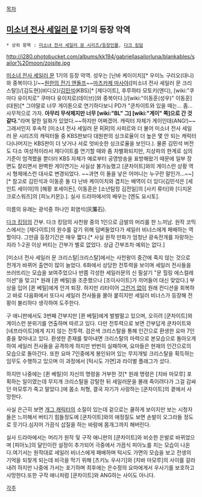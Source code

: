 [[목차]]
== [[미소녀 전사 세일러 문]] 1기의 등장 악역 ==
 * 상위 항목 : [[미소녀 전사 세일러 문 시리즈/등장인물]], [[다크 킹덤]]

http://i280.photobucket.com/albums/kk194/gabriellasailorluna/blankables/sailor%20moon/zoisite.jpg

[[미소녀 전사 세일러 문]] 1기의 등장 악역. 성우는 [난바 케이이치][* 우미노 구리오(대니)와 중복이다.]/~~[[원한의 전기 엔돌프]]~~[[마츠카제 마사야]]([미소녀 전사 세일러 문 크리스탈])/[김도현](비디오)/[[김민석]](KBS)[* [제다이트], 후루하타 모토키(앤디), [wiki:"쿠마다 유이치로" 쿠마다 유이치로(데이브)]와 중복이다.]/[wiki:"이동훈(성우)" 이동훈](대원)[* 그야말로 너무 게이톤으로 연기하다보니 PD가 "쿤차이트와 있을 때는... 좀... 사무적﻿으로 ﻿가자. '''아무리 무삭제지만 너무 [wiki:"BL" 그] [wiki:"게이" 쪽]으로 간 것 같다.'''"라며 말한 일화가 있었다.~~하지만 어쩌겠어. 캐릭터 자체가 게이인데(ANG!)~~ 그래서인지 후속작 [미소녀 전사 세일러 문 R|R]의 사피르와 더 불어 미소녀 전사 세일러 문 시리즈의 캐릭터들 중 KBS판보다 대원판의 싱크로율이 더 높은 몇 안 되는 캐릭터다(나머지는 KBS판이 더 낫거나 서로 엇비슷한 싱크로율을 보인다.). 물론 김민석 버전도 다소 여성적이라서 제다이트를 연기할 때와 좀 차별화되지만, 지상파의 한계로 심의기준이 엄격했을 뿐더러 KBS 자체가 예로부터 공영방송을 표방해왔기 때문에 일부 장면도 잘리면서 완벽한 게이연기는 사실상 불가능했고 [쿤차이트]와의 게이스런 상황 역시 형제애스런 대사로 변경되었다. ~~과연 이 둘을 낳은 어머니는 누구란 말인가...~~][* 참고로 김민석과 이동훈 둘 다 난바 케이이치와 겹치는 배역이 더 있다(김민석은 [세인트 세이야]의 [해황 포세이돈], 이동훈은 [소년탐정 김전일]의 [사키 류타]와 [디지몬 크로스워즈]의 [피노키몬]).]. 실사 드라마에서의 배우는 [엔도 요시토].

이름의 유래는 광석중 하나인 회염석(灰簾石).

[[다크 킹덤]]의 간부. 다크 킹덤의 사천왕 중의 1인으로 금발의 머리를 한 느끼남. 원작 코믹스에서는 [제다이트]의 원수를 갚기 위해 덤벼들었다가 세일러 비너스에게 패배하는 역할이다. 그만큼 등장기간은 매우 짧다.[* 사실 원작 만화가 엄청난 광속전개를 자랑하는지라 1-2권 이상 버티는 간부가 별로 없었다. 상급 간부조차 예외는 없다.]

[미소녀 전사 세일러 문 크리스탈|크리스탈]에서는 사천왕이 중간에 죽지 않는 것으로 전개가 바뀌어 출연이 많이 늘었다. 6화에서 상당한 전투력을 보이며 세일러 전사들을 쓰러뜨리는 모습을 보여주었으나 반쯤 각성한 세일러문의 신 필살기 "문 힐링 에스컬레이션"을 맞고[* 원래 [퀸 베릴]을 조준했으나 [조이사이트]가 끼어들어 대신 맞았다.] 부상을 입어 [퀸 베릴]에게 안겨 퇴장. 하지만 리타이어 [[그런거 없다|그런거 없이]] 원래 컨디션을 회복하고 바로 다음화에서 또다시 세일러 전사들을 몰아 붙히지만 세일러 비너스가 등장해 전황이 불리하다 생각하여 도주한다. 

구 애니판에서도 3번째 간부지만 [퀸 베릴]에게 벌벌떨고 있으며, 오히려 [쿤차이트]와 게이스런 분위기를 연출하며 따르고 있다. 다만 전투력으로 보면 간부답게 쿤차이트와 [네프라이트]에게 지지 않는 전투력. 검은색 크리스탈을 통해 인간으로 환생한 요마 7인중을 찾아내고 있다. 환생한 존재를 찾아내면 크리스탈의 마력으로 본모습으로 돌아오게 하여 세일러 전사들을 공격하게 하지만 번번히 실패하며, 요마들은 현재의 인간으로의 모습으로 돌아간다. 또한 요마 7인중에게 봉인되어 있는 무지개빛 크리스탈을 획득하는 임무도 수행하고 있으며 이 과정에서 [턱시도 가면]과 라이벌 플래그가 섰다.

하지만 나중에는 [퀸 베릴]이 자신의 명령을 거부한 것[* 원래 명령은 [치바 마모루] 포획하는 일이였는데 무지개 크리스탈을 강탈한 뒤 세일러문을 몰래 죽이려다가 그걸 감싸던 마모루가 죽고 말았다.]에 몸소 처형, 결국 자기가 사랑하는 [쿤차이트]의 곁에서 사망한다.

사실 은근히 보면 [[개그 캐릭터]]의 소질이 있는데 겉으로는 쿨하게 보이지만 보는 시청자들은 느끼해서 버티기 힘들정도에 [쿤차이트]와의 애정질도 보면 손발이 오그라들 정도로 웃기다.심지어 가끔식 삽질을 하는 바람에 몸개그까지 해버린다.

실사 드라마에서는 머리가 원작 및 구작 애니판의 [쿤차이트]와 비슷한 은발로 바뀌었으며 [피아노]의 달인이란 설정이 추가되어 극중에서 가끔식 피아노를 치는 모습이 나온다.여기서는 원작대로 세일러 비너스에게 패배하며 턱시도 가면의 모습을 보고 전생의 기억을 되찾게 되는데 비극을 막기 위해 [츠키노 우사기]와 [치바 마모루]의 사이를 갈라내려 하지만 나중에 가서는 포기하며 최후에는 은수정의 요마에게서 우사기를 보호하고 사망한다.또한 구작 애니처럼 [쿤차이트]와 ANG하는 사이도 아니다.

[[각주]]
